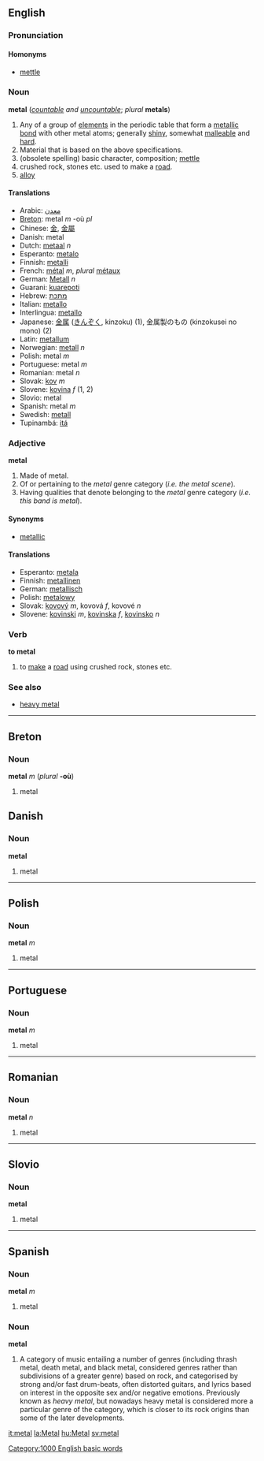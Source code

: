 {{wikipedia}}
==English==
===Pronunciation===
====Homonyms====
*[[mettle]]
=== Noun ===
'''metal''' (''[[countable]] and [[uncountable]]''; ''plural'' '''metals''')

# Any of a group of [[element]]s in the periodic table that form a [[metallic bond]] with other metal atoms; generally [[shiny]], somewhat [[malleable]] and [[hard]].
# Material that is based on the above specifications.
#(obsolete spelling) basic character, composition; [[mettle]]
#crushed rock, stones etc. used to make a [[road]].
#[[alloy]]

==== Translations ====
*Arabic: [[معدن]]
*[[Breton]]: metal ''m'' -où ''pl''
*Chinese: [[金]], [[金屬]]
*Danish: metal
*Dutch: [[metaal]] ''n''
*Esperanto: [[metalo]]
*Finnish: [[metalli]]
*French: [[métal]] ''m'', ''plural'' [[métaux]]
*German: [[Metall]] ''n''
*Guarani: [[kuarepoti]]
*Hebrew: [[מתכת]]
*Italian: [[metallo]]
*Interlingua: [[metallo]]
*Japanese: [[金属]] ([[きんぞく]], kinzoku) (1), 金属製のもの (kinzokusei no mono) (2)
*Latin: [[metallum]]
*Norwegian: [[metall]] ''n''
*Polish: metal ''m''
*Portuguese: metal ''m''
*Romanian: metal ''n''
*Slovak: [[kov]] ''m''
*Slovene: [[kovina]] ''f'' (1, 2)
*Slovio: metal
*Spanish: metal ''m''
*Swedish: [[metall]]
*Tupinambá: [[itá]]

=== Adjective ===
'''metal'''

#Made of metal.
#Of or pertaining to the ''metal'' genre category (''i.e. the metal scene'').
#Having qualities that denote belonging to the ''metal'' genre category (''i.e. this band is metal'').

====Synonyms====
*[[metallic]]

==== Translations ====
*Esperanto: [[metala]]
*Finnish: [[metallinen]]
*German: [[metallisch]]
*Polish: [[metalowy]]
*Slovak: [[kovový]] ''m'', kovová ''f'', kovové ''n''
*Slovene: [[kovinski]] ''m'', [[kovinska]] ''f'', [[kovinsko]] ''n''

===Verb===
'''to metal''' 
#to [[make]] a [[road]] using crushed rock, stones etc.

===See also===
*[[heavy metal]]




----

==Breton==
===Noun===
'''metal''' ''m'' (''plural'' '''-où''')

#metal

== Danish ==
===Noun===
'''metal'''

#metal

----
==Polish==
===Noun===
'''metal''' ''m''

#metal

----
== Portuguese ==
===Noun===
'''metal''' ''m''

#metal

----
==Romanian==
===Noun===
'''metal''' ''n''

#metal

----
== Slovio ==
===Noun===
'''metal'''

#metal

----
== Spanish ==
===Noun===
'''metal''' ''m''

#metal

===Noun===
'''metal'''
# A category of music entailing a number of genres (including thrash metal, death metal, and black metal, considered genres rather than subdivisions of a greater genre) based on rock, and categorised by strong and/or fast drum-beats, often distorted guitars, and lyrics based on interest in the opposite sex and/or negative emotions. Previously known as ''heavy metal'', but nowadays heavy metal is considered more a particular genre of the category, which is closer to its rock origins than some of the later developments.

[[it:metal]]
[[la:Metal]]
[[hu:Metal]]
[[sv:metal]]
[[Category:1000 English basic words]]